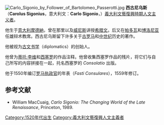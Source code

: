 [[File:Carlo_Sigonio_by_Follower_of_Bartolomeo_Passerotti.jpg|thumb]]
'''西古尼乌斯'''（'''Carolus Sigonius'''，意大利文：'''Carlo Sigonio'''，{{bd||约1524年|1584年|catIdx=}}）[[義大利文藝復興時期|義大利文藝復興時期]][[人文主义|人文主义者]]。

他生于[[意大利|意大利]][[摩德納|摩德納]]，曾在那里以及[[威尼斯|威尼斯]]讲授[[希腊文|希腊文]]。后又在[[帕多瓦|帕多瓦]]和[[博洛尼亚|博洛尼亚]]任雄辩术教席。西古尼乌斯留下许多关于[[古罗马|古罗马]]和[[中世纪|中世纪]]历史的著作。

他被视为[[古文书学|古文书学]]（diplomatics）的创始人。

他曾为[[蒂托·李维|蒂托·李维]]和[[西塞罗|西塞罗]]的作品注释。他曾收集西塞罗作品的残片，将它们与自己所写的内容拼接在一起，托名西塞罗的 ''Consolatio'' 出版。

他于1550年编订[[罗马执政官|罗马执政官]]的年表（''Fasti Consulares''），1559年修订。

==参考文献==
* William MacCuaig, ''Carlo Sigonio: The Changing World of the Late Renaissance'', Princeton, 1989.
{{Authority control}}
[[Category:1520年代出生|Category:1520年代出生]]
[[Category:義大利文藝復興人文主義者|Category:義大利文藝復興人文主義者]]